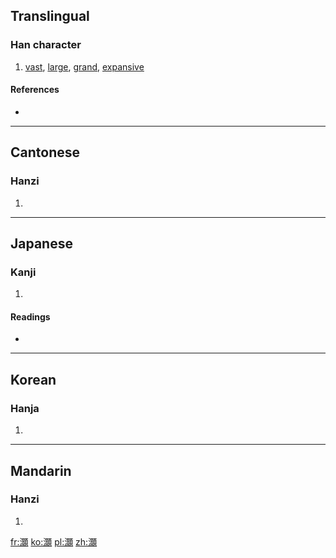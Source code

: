 {{also|灏}}
==Translingual==

===Han character===
{{Han char|rn=85|rad=水|as=21|sn=24|four=3118<sub>6</sub>|canj=水日火金 (EAFC), X水日火金 (XEAFC)}}

# [[vast]], [[large]], [[grand]], [[expansive]]

====References====
* {{Han ref|kx=0663.460|dkj=18811|dj=1072.260|hdz=31797.130|uh=705D|ud=28765|bh=F8AF|bd=63663}}

----

==Cantonese==

===Hanzi===
{{yue-hanzi|jyut=|y=hou6|sim=灏}}

# {{defn|lang=yue|sort=水21}}

----

==Japanese==

===Kanji===
{{ja-kanji|grade=|rs=水21}}

# {{defn|lang=ja|sort=水21}}

====Readings====
* {{ja-readings|on=[[こう]] (kō), [[ごう]] (gō), [[かん]] (kan), [[こん]] (kon)|kun=[[まめじる]] (mamejiru)}}

----

==Korean==

===Hanja===
{{ko-hanja|hangeul=호|eumhun=|rv=ho|mr=ho|y=ho}}

# {{defn|lang=ko|sort=水21}}

----

==Mandarin==

===Hanzi===
{{cmn-hanzi|sim=灏|pin=[[hào]] ([[hao4]])|wg=hao<sup>4</sup>}}

# {{defn|lang=cmn|sort=水21}}

[[fr:灝]]
[[ko:灝]]
[[pl:灝]]
[[zh:灝]]